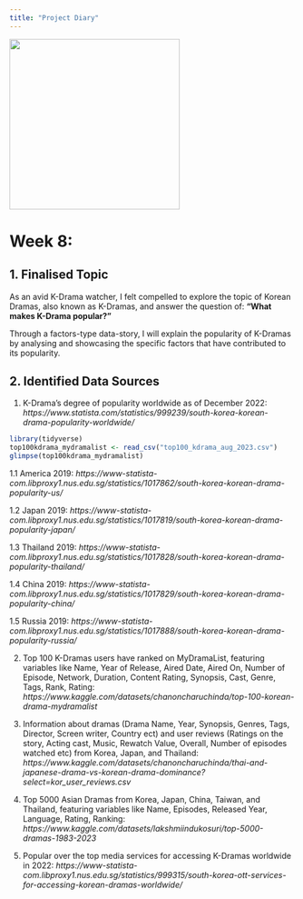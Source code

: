 ```yaml
---
title: "Project Diary"
---
```


<img src="diary1.png" width="300"/>

# Week 8:

## 1. Finalised Topic

As an avid K-Drama watcher, I felt compelled to explore the topic of Korean Dramas, also known as K-Dramas, and answer the question of: **"What makes K-Drama popular?"**

Through a factors-type data-story, I will explain the popularity of K-Dramas by analysing and showcasing the specific factors that have contributed to its popularity.

## 2. Identified Data Sources

1.  K-Drama’s degree of popularity worldwide as of December 2022: *https://www.statista.com/statistics/999239/south-korea-korean-drama-popularity-worldwide/*

```r
library(tidyverse)
top100kdrama_mydramalist <- read_csv("top100_kdrama_aug_2023.csv")
glimpse(top100kdrama_mydramalist)
```

1.1 America 2019: *https://www-statista-com.libproxy1.nus.edu.sg/statistics/1017862/south-korea-korean-drama-popularity-us/*

1.2 Japan 2019: *https://www-statista-com.libproxy1.nus.edu.sg/statistics/1017819/south-korea-korean-drama-popularity-japan/*

1.3 Thailand 2019: *https://www-statista-com.libproxy1.nus.edu.sg/statistics/1017828/south-korea-korean-drama-popularity-thailand/*

1.4 China 2019: *https://www-statista-com.libproxy1.nus.edu.sg/statistics/1017829/south-korea-korean-drama-popularity-china/*

1.5 Russia 2019: *https://www-statista-com.libproxy1.nus.edu.sg/statistics/1017888/south-korea-korean-drama-popularity-russia/*

2.  Top 100 K-Dramas users have ranked on MyDramaList, featuring variables like Name, Year of Release, Aired Date, Aired On, Number of Episode, Network, Duration, Content Rating, Synopsis, Cast, Genre, Tags, Rank, Rating: *https://www.kaggle.com/datasets/chanoncharuchinda/top-100-korean-drama-mydramalist*

3.  Information about dramas (Drama Name, Year, Synopsis, Genres, Tags, Director, Screen writer, Country ect) and user reviews (Ratings on the story, Acting cast, Music, Rewatch Value, Overall, Number of episodes watched etc) from Korea, Japan, and Thailand: *https://www.kaggle.com/datasets/chanoncharuchinda/thai-and-japanese-drama-vs-korean-drama-dominance?select=kor_user_reviews.csv*

4.  Top 5000 Asian Dramas from Korea, Japan, China, Taiwan, and Thailand, featuring variables like Name, Episodes, Released Year, Language, Rating, Ranking: *https://www.kaggle.com/datasets/lakshmiindukosuri/top-5000-dramas-1983-2023*

5.  Popular over the top media services for accessing K-Dramas worldwide in 2022: *https://www-statista-com.libproxy1.nus.edu.sg/statistics/999315/south-korea-ott-services-for-accessing-korean-dramas-worldwide/*
